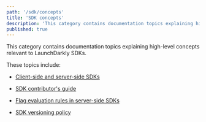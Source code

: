 ```yaml
---
path: '/sdk/concepts'
title: 'SDK concepts'
description: 'This category contains documentation topics explaining high-level concepts relevant to LaunchDarkly SDKs.'
published: true
---
```


This category contains documentation topics explaining high-level concepts relevant to LaunchDarkly SDKs.

These topics include:

* [Client-side and server-side SDKs](/sdk/concepts/client-side-server-side) 

* [SDK contributor's guide](/sdk/concepts/contributors-guide) 

* [Flag evaluation rules in server-side SDKs](/sdk/concepts/flag-evaluation-rules) 

* [SDK versioning policy](/sdk/concepts/versioning) 

